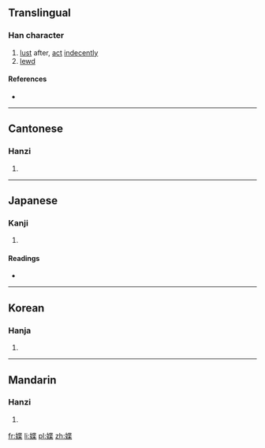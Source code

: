 ==Translingual==

===Han character===
{{Han char|rn=38|rad=女|as=09|sn=12|four=4449<sub>1</sub>|canj=女心廿木 (VPTD)|ids=⿰[[女]][[枼]]}}

# [[lust]] after, [[act]] [[indecently]]
# [[lewd]]

====References====
* {{Han ref|kx=0267.190|dkj=06524|dj=0534.180|hdz=21063.150|uh=5A9F|ud=23199|bh=D8B7|bd=55479}}

----

==Cantonese==

===Hanzi===
{{yue-hanzi|jyut=|y=sit3}}

# {{defn|lang=yue|sort=女09}}

----

==Japanese==

===Kanji===
{{ja-kanji|grade=|rs=女09}}

# {{defn|lang=ja|sort=女09}}

====Readings====
* {{ja-readings|on=[[せつ]] (setsu), [[せち]] (sechi)|kun=[[けがす]] (kegasu), [[けがれる]] (kegareru), [[なれる]] (nareru), [[あなどる]] (anadoru)}}

----

==Korean==

===Hanja===
{{ko-hanja|hangeul=설|rv=seol|mr=sŏl}}

# {{defn|lang=ko|sort=女09}}

----

==Mandarin==

===Hanzi===
{{cmn-hanzi|pin=[[xiè]] ([[xie4]]), [[duò]] ([[duo4]])|wg=hsieh<sup>4</sup>, to<sup>4</sup>}}

# {{defn|lang=cmn|sort=女09}}

[[fr:媟]]
[[li:媟]]
[[pl:媟]]
[[zh:媟]]